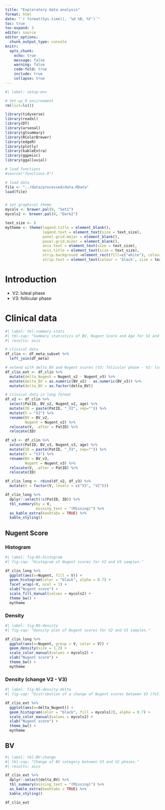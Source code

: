 ```yaml
---
title: "Exploratory data analysis"
format: html
date: "`r format(Sys.time(), '%d %B, %Y')`"    
toc: true
toc-expand: 3
editor: source
editor_options: 
  chunk_output_type: console
knitr:
  opts_chunk: 
    echo: true
    message: false
    warning: false
    code-fold: true
    include: true
    collapse: true
---
```


```r
#| label: setup-env

# Set-up R environment
rm(list=ls())

library(tidyverse)
library(readxl)
library(DT)
library(arsenal)
library(gtsummary)
library(RColorBrewer)
library(edgeR)
library(plotly)
library(kableExtra)
library(ggpmisc)
library(ggalluvial)

# load functions
#source("functions.R")

# load data
file <- "../data/processed/data.RData"
load(file)



```

```r
# set graphical theme
mycols <- brewer.pal(8, "Set1")
mycols2 <- brewer.pal(8, "Dark2")

text_size <- 8
mytheme <- theme(legend.title = element_blank(), 
                 legend.text = element_text(size = text_size),
                 panel.grid.major = element_blank(), 
                 panel.grid.minor = element_blank(),
                 axis.text = element_text(size = text_size),
                 axis.title = element_text(size = text_size), 
                 strip.background =element_rect(fill=c("white"), colour = "white"), 
                 strip.text = element_text(colour = 'black', size = text_size + 1))
```


# Introduction

- V2: luteal phase
- V3: follicular phase

# Clinical data

```r
#| label: tbl-summary-stats
#| tbl-cap: "Summary statistics of BV, Nugent Score and Age for V2 and V3 overlapping samples."
#| results: asis

# clinical data
df_clin <- df_meta_subset %>%
  left_join(df_meta) 

# extend with delta BV and Nugent scores (V3: folicular phase - V2: luteal phase)
df_clin_ext <- df_clin %>%
  mutate(delta_Nugent = Nugent_v2 - Nugent_v3) %>%
  mutate(delta_BV = as.numeric(BV_v2) - as.numeric(BV_v3)) %>%
  mutate(delta_BV = as.factor(delta_BV))

# clinical data in long format
df_v2 <- df_clin %>%
  select(PatID, BV_v2, Nugent_v2, age) %>%
  mutate(ID = paste(PatID, "_V2", sep="")) %>%
  mutate(V = "V2") %>%
  rename(BV = BV_v2, 
         Nugent = Nugent_v2) %>%
  relocate(V, .after = PatID) %>%
  relocate(ID)

df_v3 <- df_clin %>%
  select(PatID, BV_v3, Nugent_v3, age) %>%
  mutate(ID = paste(PatID, "_V3", sep="")) %>%
  mutate(V = "V3") %>%
  rename(BV = BV_v3, 
         Nugent = Nugent_v3) %>%
  relocate(V, .after = PatID) %>%
  relocate(ID)

df_clin_long <- rbind(df_v2, df_v3) %>%
  mutate(V = factor(V, levels = c("V3", "V2")))

df_clin_long %>% 
  dplyr::select(!c(PatID, ID)) %>%
  tbl_summary(by = V,
              missing_text = "(Missing)") %>%
  as_kable_extra(booktabs = TRUE) %>%
  kable_styling()

```

## Nugent Score

::: {.panel-tabset}

### Histogram
```r
#| label: fig-NS-histogram
#| fig-cap: "Histogram of Nugent scores for V2 and V3 samples."

df_clin_long %>%
  ggplot(aes(x=Nugent, fill = V)) + 
  geom_histogram(color = "black", alpha = 0.7) +
  facet_wrap(~V, ncol = 1) + 
  xlab("Nugent score") +
  scale_fill_manual(values = mycols2) + 
  theme_bw() + 
  mytheme

```

### Density
```r
#| label: fig-NS-density
#| fig-cap: "Density plot of Nugent scores for V2 and V3 samples."

df_clin_long %>%
  ggplot(aes(x=Nugent, group = V, color = V)) + 
  geom_density(size = 1.2) + 
  scale_color_manual(values = mycols2) + 
  xlab("Nugent score") + 
  theme_bw() + 
  mytheme
```

### Density (change V2 - V3)
```r
#| label: fig-NS-density-delta
#| fig-cap: "Distribution of a change of Nugent scores between V3 (follicular phase) and V2 (luteal phase)."

df_clin_ext %>%
  ggplot(aes(x=delta_Nugent)) + 
  geom_histogram(color = "black", fill = mycols[2], alpha = 0.7) +
  scale_color_manual(values = mycols2) + 
  xlab("Nugent score") + 
  theme_bw() + 
  mytheme

```

:::

## BV
```r
#| label: tbl-BV-change
#| tbl-cap: "Change of BV category between V3 and V2 phases."
#| results: asis

df_clin_ext %>% 
  dplyr::select(delta_BV) %>%
  tbl_summary(missing_text = "(Missing)") %>%
  as_kable_extra(booktabs = TRUE) %>%
  kable_styling()
```


```r

df_clin_ext
```

